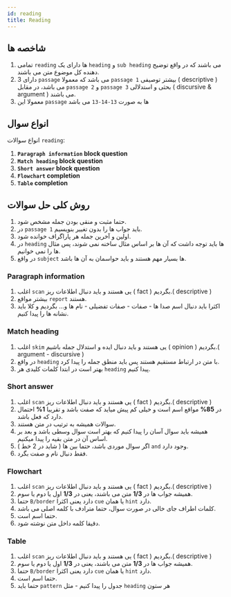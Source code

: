 ```yaml
---
id: reading
title: Reading
---
```


## شاخصه ها

1. تمامی `reading` ها دارای یک `heading` و `sub heading` می باشند که در واقع توضیح دهنده کل موضوع متن می باشند.
2. دارای 3 `passage` می باشد که معمولا `passage 1` بیشتر توصیفی ( descriptive ) می باشد، در مقابل `passage 2` و `passage 3` بحثی و استدلالی ( discursive & argument ) می باشند.
3. معمولا این `passage` ها به صورت `13-14-13` می باشد

## انواع سوال

انواع سوالات `reading`:

1. **`Paragraph information` block question**
2. **`Match heading` block question**
3. **`Short answer` block question**
4. **`Flowchart` completion**
5. **`Table` completion**

## روش کلی حل سوالات

1. حتما مثبت و منقی بودن جمله مشخص شود.
2. در `passage 1` باید جواب ها را بدون تغییر بنویسیم.
3. اولین و آخرین جمله هر پاراگراف خوانده شود.
4. در `heading` ها باید توجه داشت که آن ها بر اساس مثال ساخنه نمی شوند، پس مثال ها را نمی خوانیم.
6. در واقع `subject` ها بسیار مهم هستند و باید حواسمان به آن ها باشد.

### Paragraph information

1. اغلب `scan` یی هستند و باید دنبال اطلاعات ریز ( fact ) بگردیم.( descriptive )
2. بیشتر مواقع `report` هستند.
3. اکثرا باید دنبال اسم صدا ها - صفات - صفات تفضیلی - نام ها و... بگردیم و کلا باید نشانه ها را پیدا کنیم.

### Match heading

1. اغلب `skim` یی هستند و باید دنبال ایده و استدلال جمله باشیم ( opinion ) بگردیم.( argument - discursive )
2. در واقع `heading` با متن در ارتباط مستقیم هستند پس باید منطق جمله را پیدا کرد.
3. بهتر است در ابتدا کلمات کلیدی هر `heading` پیدا کنیم.

### Short answer

1. اغلب `scan` یی هستند و باید دنبال اطلاعات ریز ( fact ) بگردیم.( descriptive )
2. در **85%** مواقع اسم است و خیلی کم پیش میاید که صفت باشد و تقریبا **1%** احتمال دارد که فعل باشد.
3. سوالات همیشه به ترتیب در متن هستند.
4. همیشه باید سوال آسان را پیدا کنیم که بهتر است سوال وسطی باشد و بعد بر اساس آن در متن بقیه را پیدا میکنیم.
5. اگر سوال موردی باشد، حتما بین ها ( شاید در 2 خط ) `and` وجود دارد.
6. فقط دنبال نام و صفت بگرد.

### Flowchart

1. اغلب `scan` یی هستند و باید دنبال اطلاعات ریز ( fact ) بگردیم.( descriptive )
2. همیشه جواب ها در **1/3** متن می باشند، یعنی در **1/3** اول یا دوم یا سوم.
3. حتما `B/border` دارد یعنی اکثرا `cue` یا همان `hint` دارد.
4. کلمات اطراف جای خالی در صورت سوال، حتما مترادف با کلمه اصلی می باشد.
5. حتما اسم است.
6. دقیقا کلمه داخل متن نوشته شود.

### Table

1. اغلب `scan` یی هستند و باید دنبال اطلاعات ریز ( fact ) بگردیم.( descriptive )
2. همیشه جواب ها در **1/3** متن می باشند، یعنی در **1/3** اول یا دوم یا سوم.
3. حتما `B/border` دارد یعنی اکثرا `cue` یا همان `hint` دارد.
4. حتما اسم است.
5. حتما باید `pattern` جدول را پیدا کنیم - مثل `heading` هر ستون







